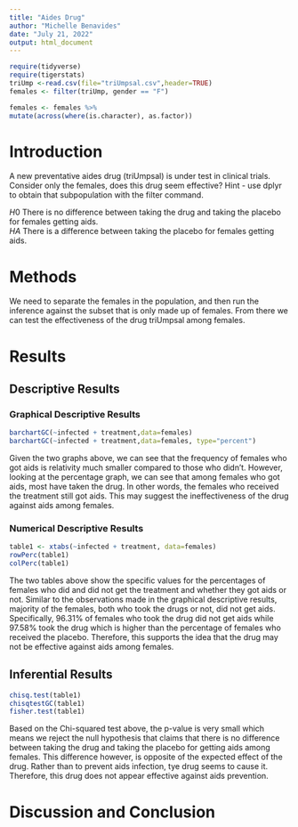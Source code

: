 ```yaml
---
title: "Aides Drug"
author: "Michelle Benavides"
date: "July 21, 2022"
output: html_document
---
```


```r
require(tidyverse)
require(tigerstats)
triUmp <-read.csv(file="triUmpsal.csv",header=TRUE)
females <- filter(triUmp, gender == "F")
```

```r
females <- females %>%
mutate(across(where(is.character), as.factor))
```

# Introduction

<!--In this section you explain what you are trying to show.  Where did the data come from?  What is the research or other question you are trying to answer?.  If you skimp in this section expect to be marked down in your grade. Paint a picture of the project a couple of paragraphs is expected!-->

A new  preventative aides drug (triUmpsal) is under test in clinical trials. Consider only the females, does this drug seem effective?  Hint - use dplyr to obtain that subpopulation with the filter command.

$H0$ There is no difference between taking the drug and taking the placebo for females getting aids.   
$HA$ There is a difference between taking the placebo for females getting aids. 

# Methods

<!--Decide on your methods:  use "variable analysis" or other appropriate descriptors.  Make sure to choose at least one graphical method and at least one numerical method. Discuss what data manipulations may be needed for example subsetting or other binning procedures and what sort of graphical displays and inferential tools will be used!-->

We need to separate the females in the population, and then run the inference against the subset that is only made up of females. From there we can test the effectiveness of the drug triUmpsal among females.

# Results

<!--Divide this section into two sub-sections:  One for your descriptive  results and one for your inferential results.!-->

## Descriptive Results

### Graphical Descriptive Results

<!--Graphical results here.  Make sure to show your code.  Provide appropriate labels for axes, giving units if possible, and provide a good title for the graph, too.  Use the graphical results to describe the patterns if any that exist in the data as focused toward the research question. Bottom line is to explain the features of the graph that are relevant to conforming or departing to what is expected by your null hypothesis !-->

```r
barchartGC(~infected + treatment,data=females)
barchartGC(~infected + treatment,data=females, type="percent")

```

Given the two graphs above, we can see that the frequency of females who got aids is relativity much smaller compared to those who didn't. However, looking at the percentage graph, we can see that among females who got aids, most have taken the drug. In other words, the females who received the treatment still got aids. This may suggest the ineffectiveness of the drug against aids among females. 

### Numerical Descriptive Results

<!--Numerical results go here. Use the numerical results to describe the patterns if any that exist in the data as focused toward the research question!-->

```r
table1 <- xtabs(~infected + treatment, data=females)
rowPerc(table1)
colPerc(table1)
```

The two tables above show the specific values for the percentages of females who did and did not get the treatment and whether they got aids or not. Similar to the observations made in the graphical descriptive results, majority of the females, both who took the drugs or not, did not get aids. Specifically, 96.31% of females who took the drug did not get aids while 97.58% took the drug which is higher than the percentage of females who received the placebo. Therefore, this supports the idea that the drug may not be effective against aids among females. 

## Inferential Results

<!--State hypothesis clearly.  Make sure your discussion of the inferential test covers all the aspects that the test output produces, such as test statistic, p-value etc.  Make a decision about the null hypothesis, explain the assumptions on which the selected test/procedure was based, and why the chosen procedure satisfys the assumptions and is appropriate to answer the research question!-->

```r
chisq.test(table1)
chisqtestGC(table1)
fisher.test(table1)
```

Based on the Chi-squared test above, the p-value is very small which means we reject the null hypothesis that claims that there is no difference between taking the drug and taking the placebo for getting aids among females. This difference however, is opposite of the expected effect of the drug. Rather than to prevent aids infection, tye drug seems to cause it. Therefore, this drug does not appear effective against aids prevention. 

# Discussion and Conclusion

<!--Discussion and conclusion here.  If you found a relationship be sure to consider whether the relationship occurs because one of the variavbles causes the other, or whether they perhasps are related for some other reason.  Watch the chapter 6 videos from the GeorgeTown videos collection.!-->
